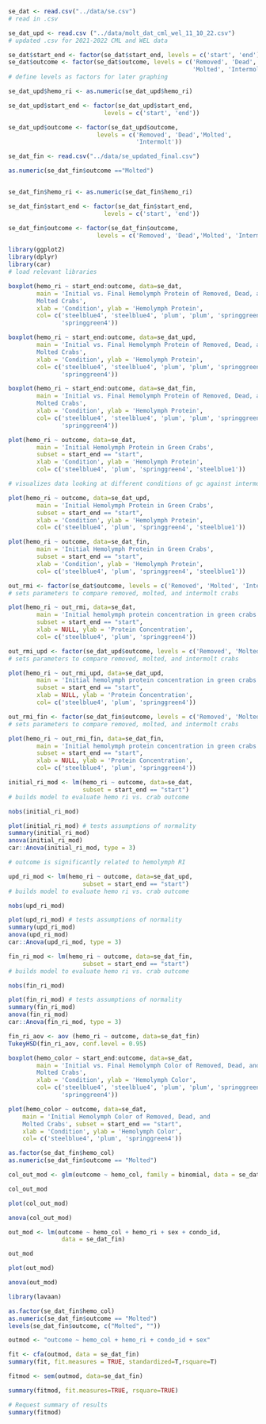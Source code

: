 ```r

se_dat <- read.csv("../data/se.csv")
# read in .csv

se_dat_upd <- read.csv ("../data/molt_dat_cml_wel_11_10_22.csv")
# updated .csv for 2021-2022 CML and WEL data

se_dat$start_end <- factor(se_dat$start_end, levels = c('start', 'end'))
se_dat$outcome <- factor(se_dat$outcome, levels = c('Removed', 'Dead',
                                                    'Molted', 'Intermolt'))
# define levels as factors for later graphing

se_dat_upd$hemo_ri <- as.numeric(se_dat_upd$hemo_ri)

se_dat_upd$start_end <- factor(se_dat_upd$start_end, 
                           levels = c('start', 'end'))

se_dat_upd$outcome <- factor(se_dat_upd$outcome, 
                         levels = c('Removed', 'Dead','Molted', 
                                    'Intermolt'))

se_dat_fin <- read.csv("../data/se_updated_final.csv")

as.numeric(se_dat_fin$outcome =="Molted")


se_dat_fin$hemo_ri <- as.numeric(se_dat_fin$hemo_ri)

se_dat_fin$start_end <- factor(se_dat_fin$start_end, 
                           levels = c('start', 'end'))

se_dat_fin$outcome <- factor(se_dat_fin$outcome, 
                         levels = c('Removed', 'Dead','Molted', 'Intermolt'))

library(ggplot2)
library(dplyr)
library(car)
# load relevant libraries
```

```r
boxplot(hemo_ri ~ start_end:outcome, data=se_dat,
        main = 'Initial vs. Final Hemolymph Protein of Removed, Dead, and 
        Molted Crabs',
        xlab = 'Condition', ylab = 'Hemolymph Protein',
        col= c('steelblue4', 'steelblue4', 'plum', 'plum', 'springgreen4',
               'springgreen4'))

```

```r
boxplot(hemo_ri ~ start_end:outcome, data=se_dat_upd,
        main = 'Initial vs. Final Hemolymph Protein of Removed, Dead, and 
        Molted Crabs',
        xlab = 'Condition', ylab = 'Hemolymph Protein',
        col= c('steelblue4', 'steelblue4', 'plum', 'plum', 'springgreen4',
               'springgreen4'))
```
```r
boxplot(hemo_ri ~ start_end:outcome, data=se_dat_fin,
        main = 'Initial vs. Final Hemolymph Protein of Removed, Dead, and 
        Molted Crabs',
        xlab = 'Condition', ylab = 'Hemolymph Protein',
        col= c('steelblue4', 'steelblue4', 'plum', 'plum', 'springgreen4',
               'springgreen4'))

```

```r
plot(hemo_ri ~ outcome, data=se_dat,
        main = 'Initial Hemolymph Protein in Green Crabs',
        subset = start_end == "start",
        xlab = 'Condition', ylab = 'Hemolymph Protein',
        col= c('steelblue4', 'plum', 'springgreen4', 'steelblue1'))

# visualizes data looking at different conditions of gc against intermolt
```

```r
plot(hemo_ri ~ outcome, data=se_dat_upd,
        main = 'Initial Hemolymph Protein in Green Crabs',
        subset = start_end == "start",
        xlab = 'Condition', ylab = 'Hemolymph Protein',
        col= c('steelblue4', 'plum', 'springgreen4', 'steelblue1'))

```

```r
plot(hemo_ri ~ outcome, data=se_dat_fin,
        main = 'Initial Hemolymph Protein in Green Crabs',
        subset = start_end == "start",
        xlab = 'Condition', ylab = 'Hemolymph Protein',
        col= c('steelblue4', 'plum', 'springgreen4', 'steelblue1'))

```

```r

out_rmi <- factor(se_dat$outcome, levels = c('Removed', 'Molted', 'Intermolt'))
# sets parameters to compare removed, molted, and intermolt crabs

plot(hemo_ri ~ out_rmi, data=se_dat,
        main = 'Initial hemolymph protein concentration in green crabs',
        subset = start_end == "start",
        xlab = NULL, ylab = 'Protein Concentration',
        col= c('steelblue4', 'plum', 'springgreen4'))

```

```r

out_rmi_upd <- factor(se_dat_upd$outcome, levels = c('Removed', 'Molted', 'Intermolt'))
# sets parameters to compare removed, molted, and intermolt crabs

plot(hemo_ri ~ out_rmi_upd, data=se_dat_upd,
        main = 'Initial hemolymph protein concentration in green crabs',
        subset = start_end == "start",
        xlab = NULL, ylab = 'Protein Concentration',
        col= c('steelblue4', 'plum', 'springgreen4'))

```
```r

out_rmi_fin <- factor(se_dat_fin$outcome, levels = c('Removed', 'Molted', 'Intermolt'))
# sets parameters to compare removed, molted, and intermolt crabs

plot(hemo_ri ~ out_rmi_fin, data=se_dat_fin,
        main = 'Initial hemolymph protein concentration in green crabs',
        subset = start_end == "start",
        xlab = NULL, ylab = 'Protein Concentration',
        col= c('steelblue4', 'plum', 'springgreen4'))

```

```r

initial_ri_mod <- lm(hemo_ri ~ outcome, data=se_dat, 
                     subset = start_end == "start")
# builds model to evaluate hemo ri vs. crab outcome

nobs(initial_ri_mod)

plot(initial_ri_mod) # tests assumptions of normality
summary(initial_ri_mod)
anova(initial_ri_mod)
car::Anova(initial_ri_mod, type = 3)

# outcome is significantly related to hemolymph RI
```
```r

upd_ri_mod <- lm(hemo_ri ~ outcome, data=se_dat_upd, 
                     subset = start_end == "start")
# builds model to evaluate hemo ri vs. crab outcome

nobs(upd_ri_mod)

plot(upd_ri_mod) # tests assumptions of normality
summary(upd_ri_mod)
anova(upd_ri_mod)
car::Anova(upd_ri_mod, type = 3)

```

```r

fin_ri_mod <- lm(hemo_ri ~ outcome, data=se_dat_fin, 
                     subset = start_end == "start")
# builds model to evaluate hemo ri vs. crab outcome

nobs(fin_ri_mod)

plot(fin_ri_mod) # tests assumptions of normality
summary(fin_ri_mod)
anova(fin_ri_mod)
car::Anova(fin_ri_mod, type = 3)

fin_ri_aov <- aov (hemo_ri ~ outcome, data=se_dat_fin)
TukeyHSD(fin_ri_aov, conf.level = 0.95) 

```

```r
boxplot(hemo_color ~ start_end:outcome, data=se_dat,
        main = 'Initial vs. Final Hemolymph Color of Removed, Dead, and 
        Molted Crabs',
        xlab = 'Condition', ylab = 'Hemolymph Color',
        col= c('steelblue4', 'steelblue4', 'plum', 'plum', 'springgreen4',
               'springgreen4'))

```

```r

plot(hemo_color ~ outcome, data=se_dat, 
    main = 'Initial Hemolymph Color of Removed, Dead, and
    Molted Crabs', subset = start_end == "start",
    xlab = 'Condition', ylab = 'Hemolymph Color',
    col= c('steelblue4', 'plum', 'springgreen4'))

```

```r

as.factor(se_dat_fin$hemo_col)
as.numeric(se_dat_fin$outcome == "Molted")

col_out_mod <- glm(outcome ~ hemo_col, family = binomial, data = se_dat_fin)

col_out_mod

plot(col_out_mod)

anova(col_out_mod)
```

```r
out_mod <- lm(outcome ~ hemo_col + hemo_ri + sex + condo_id, 
               data = se_dat_fin)

out_mod

plot(out_mod)

anova(out_mod)
```

```r

library(lavaan)

as.factor(se_dat_fin$hemo_col)
as.numeric(se_dat_fin$outcome == "Molted")
levels(se_dat_fin$outcome, c("Molted", ""))

outmod <- "outcome ~ hemo_col + hemo_ri + condo_id + sex"

fit <- cfa(outmod, data = se_dat_fin)
summary(fit, fit.measures = TRUE, standardized=T,rsquare=T)

fitmod <- sem(outmod, data=se_dat_fin)

summary(fitmod, fit.measures=TRUE, rsquare=TRUE)

# Request summary of results
summary(fitmod)

```